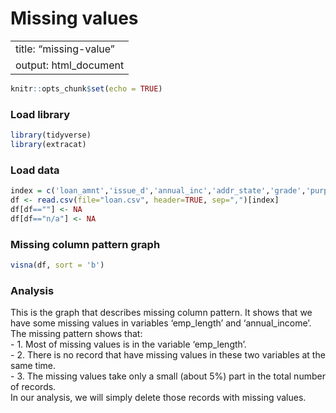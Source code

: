 # Missing values

---
title: "missing-value"
output: html_document
---

```{r setup, include=FALSE}
knitr::opts_chunk$set(echo = TRUE)
```

### Load library

```{r}
library(tidyverse)
library(extracat)
```

### Load data 

```{r}
index = c('loan_amnt','issue_d','annual_inc','addr_state','grade','purpose','loan_status','home_ownership','emp_length')
df <- read.csv(file="loan.csv", header=TRUE, sep=",")[index]
df[df==""] <- NA
df[df=="n/a"] <- NA
```

### Missing column pattern graph

```{r}
visna(df, sort = 'b')
```

### Analysis

This is the graph that describes missing column pattern. It shows that we have some missing values in variables 'emp_length' and 'annual_income'. The missing pattern shows that:  
- 1. Most of missing values is in the variable 'emp_length'.  
- 2. There is no record that have missing values in these two variables at the same time.   
- 3. The missing values take only a small (about 5%) part in the total number of records.  
In our analysis, we will simply delete those records with missing values.
